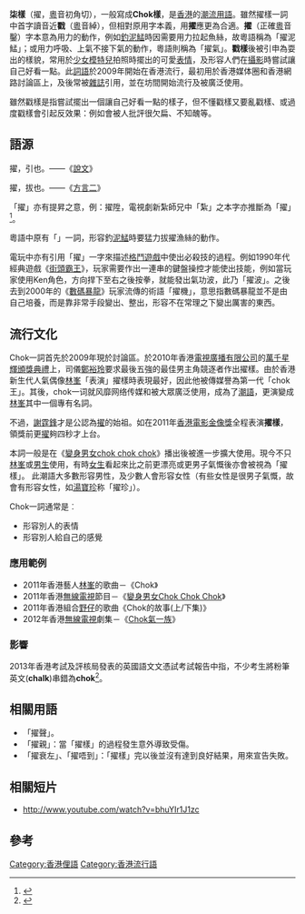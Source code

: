 '''柒樣'''（擢，[[廣東話|粵]]音初角切），一般寫成'''Chok樣'''，是[[香港|香港]]的[[潮流用語|潮流用語]]。雖然擢樣一詞中首字讀音近'''戳'''（[[廣東話|粵]]音綽），但相對原用字本義，用'''擢'''應更為合適。'''擢'''（正確[[廣東話|粵]]音鑿）字本意為用力的動作，例如[[釣魚|釣]][[泥鯭|泥鯭]]時因需要用力拉起魚絲，故粵語稱為「擢泥鯭」；或用力呼吸、上氣不接下氣的動作，粵語則稱為「擢氣」。'''戳樣'''後被引申為耍出{{or|使人窒息}}的樣貌，常用於[[少女模特兒|少女模特兒]]拍照時擺出的可愛[[表情|表情]]，及形容人們在[[攝影|攝影]]時嘗試讓自己好看一點。此[[詞語|詞語]]於2009年開始在香港流行，最初用於香港媒体圈和香港網路討論區上，及後常被[[雜誌|雜誌]]引用，並在坊間開始流行及被廣泛使用。

雖然戳樣是指嘗試擺出一個讓自己好看一點的樣子，但不懂戳樣又要亂戳樣、或過度戳樣會引起反效果：例如會被人批評很欠扁、不知醜等。

==語源==
擢，引也。――《[[說文|說文]]》 

擢，拔也。――《[[方言二|方言二]]》 

「擢」亦有提昇之意，例：擢陞，電視劇新紮師兄中「紮」之本字亦推斷為「擢」<ref>{{Cite web |url=http://www.zdic.net/zd/zi/ZdicE6Zdic93ZdicA2.htm |title=存档副本 |accessdate=2011-09-28 |archive-date=2012-01-31 |archive-url=https://web.archive.org/web/20120131215154/http://www.zdic.net/zd/zi/ZdicE6Zdic93ZdicA2.htm |dead-url=no }}</ref>。

粵語中原有「{{tsl|zh-yue|擢泥鯭|擢泥鯭}}」一詞，形容釣[[泥鯭|泥鯭]]時要猛力拔擢漁絲的動作。

電玩中亦有引用「擢」一字來描述[[格鬥遊戲|格鬥遊戲]]中使出必殺技的過程。例如1990年代經典遊戲《[[街頭霸王|街頭霸王]]》，玩家需要作出一連串的鍵盤操控才能使出技能，例如當玩家使用Ken角色，方向捍下至右之後按拳，就能發出氣功波，此乃「擢波」。之後去到2000年的《[[數碼暴龍|數碼暴龍]]》玩家流傳的術語「擢機」，意思指數碼暴龍並不是由自己培養，而是靠非常手段變出、整出，形容不在常理之下變出厲害的東西。

{{fact|自此，「擢」一字開始被一般化應用成及物動詞，指「經過一連串行動後達到理想效果」中的「一連串行動」。「有技巧地做出連串特定的動作來達成對應的特殊效果或目的」|time=20130514}}

==流行文化==
Chok一詞首先於2009年現於討論區。於2010年香港[[電視廣播有限公司|電視廣播有限公司]]的[[萬千星輝頒獎典禮|萬千星輝頒獎典禮]]上，司儀[[鄭裕玲|鄭裕玲]]要求最後五強的最佳男主角競逐者作出擢樣。由於香港新生代人氣偶像[[林峯|林峯]]「表演」擢樣時表現最好，因此他被傳媒譽為第一代「chok王」。其後，chok一词就风靡网络传媒和被大眾廣泛使用，成為了[[潮語|潮語]]，更演變成[[林峯|林峯]]其中一個專有名詞。

不過，[[謝霆鋒|謝霆鋒]]才是公認為[[擢|擢]]的始祖。如在2011年[[香港電影金像獎|香港電影金像獎]]全程表演'''擢樣'''，領獎前更[[擢|擢]]夠四秒才上台。

本詞一般是在《[[變身男女chok_chok_chok|變身男女chok chok chok]]》播出後被進一步擴大使用。現今不只[[林峯|林峯]]或[[男生|男生]]使用，有時[[女生|女生]]看起來比之前更漂亮或更男子氣慨後亦會被視為「擢樣」。
此潮語大多數形容男性，及少數人會形容女性（有些女性是很男子氣慨，故會有形容女性，如[[湯寶珍_(藝員)|湯寶珍]]称「擢珍」）。

Chok一詞通常是︰
*形容別人的表情
*形容別人給自己的感覺
===應用範例===
*2011年香港藝人[[林峯|林峯]]的歌曲－《Chok》
*2011年香港[[無線電視|無線電視]]節目－《[[變身男女Chok_Chok_Chok|變身男女Chok Chok Chok]]》
*2011年香港組合[[野仔|野仔]]的歌曲《Chok的故事(上/下集)》
*2012年香港[[無線電視|無線電視]]劇集－《[[衝呀！瘦薪兵團|Chok氣一族]]》

===影響===
2013年香港考試及評核局發表的英國語文文憑試考試報告中指，不少考生將粉筆英文('''chalk''')串錯為'''chok'''<ref>{{Cite news |url= https://m.mingpao.com/ins/%E8%80%83%E8%A9%95%E5%B1%80%EF%BC%9A%E8%80%83%E7%94%9F%E7%B2%89%E7%AD%86%E4%B8%B2%E6%88%90chok/web_tc/article/20131031/s00001/1383202807172 |title= 考評局：考生粉筆串成chok |work= 明報 |date= 2013-10-31 }}</ref>。

==相關用語==
*「擢聲」。
*「擢親」：當「擢樣」的過程發生意外導致受傷。
*「擢衰左」、「擢唔到」：「擢樣」完以後並沒有達到良好結果，用來宣告失敗。

==相關短片==
*http://www.youtube.com/watch?v=bhuYIr1J1zc {{Wayback|url=http://www.youtube.com/watch?v=bhuYIr1J1zc |date=20110222160247 }}

==參考==
<references/>

[[Category:香港俚語|Category:香港俚語]]
[[Category:香港流行語|Category:香港流行語]]